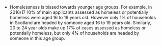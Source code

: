 * Homelessness is biased towards younger age groups.  For example,  in 2016/17 10% of main applicants assessed as homeless or potentially homeless were aged 16 to 19 years old.  However only 1% of households in Scotland are headed by someone aged 16 to 19 years old.  Similarly, 20 to 24 year olds make up 17% of cases assessed as homeless or potentially homeless, but only 4% of households are headed by someone in this age group.
